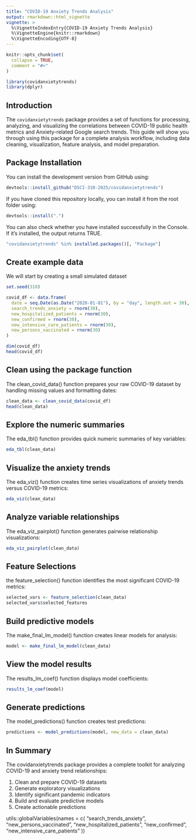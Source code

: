 ```yaml
---
title: "COVID-19 Anxiety Trends Analysis"
output: rmarkdown::html_vignette
vignette: >
  %\VignetteIndexEntry{COVID-19 Anxiety Trends Analysis}
  %\VignetteEngine{knitr::rmarkdown}
  %\VignetteEncoding{UTF-8}
---
```


```r
knitr::opts_chunk$set(
  collapse = TRUE,
  comment = "#>"
)
```

```r
library(covidanxietytrends)
library(dplyr)
```

## Introduction
The `covidanxietytrends` package provides a set of functions for processing, analyzing, and visualizing the correlations between COVID-19 public health metrics and Anxiety-related Google search trends. This guide will show you through using this package for a complete analysis workflow, including data cleaning, visualization, feature analysis, and model preparation.

## Package Installation

You can install the development version from GitHub using:
```r
devtools::install_github("DSCI-310-2025/covidanxietytrends")
```
If you have cloned this repository locally, you can install it from the root folder using:
```r
devtools::install(".")
```
You can also check whether you have installed successfully in the Console. If it's installed, the output returns TRUE.
```r
"covidanxietytrends" %in% installed.packages()[, "Package"]
```


## Create example data
We will start by creating a small simulated dataset

```r
set.seed(310)

covid_df <- data.frame(
  date = seq.Date(as.Date("2020-01-01"), by = "day", length.out = 30),
  search_trends_anxiety = rnorm(30),
  new_hospitalized_patients = rnorm(30),
  new_confirmed = rnorm(30),
  new_intensive_care_patients = rnorm(30),
  new_persons_vaccinated = rnorm(30)
)
```

```r
dim(covid_df)
head(covid_df)
```

## Clean using the package function
The clean_covid_data() function prepares your raw COVID-19 dataset by handling missing values and formatting dates:
```r
clean_data <- clean_covid_data(covid_df)
head(clean_data)
```

## Explore the numeric summaries
The eda_tbl() function provides quick numeric summaries of key variables:
```r
eda_tbl(clean_data)
```

## Visualize the anxiety trends
The eda_viz() function creates time series visualizations of anxiety trends versus COVID-19 metrics:
```r
eda_viz(clean_data)
```

## Analyze variable relationships
The eda_viz_pairplot() function generates pairwise relationship visualizations:
```r
eda_viz_pairplot(clean_data)
```

## Feature Selections 
the feature_selection() function identifies the most significant COVID-19 metrics:
```r
selected_vars <- feature_selection(clean_data)
selected_vars$selected_features
```

## Build predictive models
The make_final_lm_model() function creates linear models for analysis:
```r
model <- make_final_lm_model(clean_data)
```

## View the model results
The results_lm_coef() function displays model coefficients:
```r
results_lm_coef(model)
```

## Generate predictions
The model_predictions() function creates test predictions:
```r
predictions <- model_predictions(model, new_data = clean_data)
```

## In Summary
The covidanxietytrends package provides a complete toolkit for analyzing COVID-19 and anxiety trend relationships:

1. Clean and prepare COVID-19 datasets
2. Generate exploratory visualizations
3. Identify significant pandemic indicators
4. Build and evaluate predictive models
5. Create actionable predictions

utils::globalVariables(names = c(
  "search_trends_anxiety",
  "new_persons_vaccinated",
  "new_hospitalized_patients",
  "new_confirmed",
  "new_intensive_care_patients"
))



